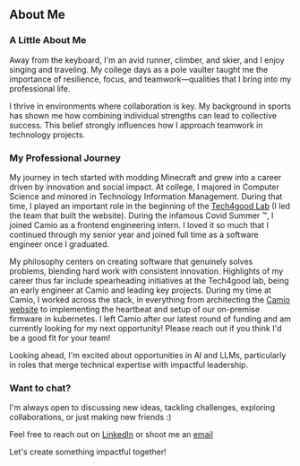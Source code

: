 ## About Me
### A Little About Me
Away from the keyboard, I'm an avid runner, climber, and skier, and I enjoy singing and traveling. My college days as a pole vaulter taught me the importance of resilience, focus, and teamwork—qualities that I bring into my professional life.

I thrive in environments where collaboration is key. My background in sports has shown me how combining individual strengths can lead to collective success. This belief strongly influences how I approach teamwork in technology projects.


### My Professional Journey
My journey in tech started with modding Minecraft and grew into a career driven by innovation and social impact. At college, I majored in Computer Science and minored in Technology Information Management. During that time, I played an important role in the beginning of the [Tech4good Lab](https://tech4good.soe.ucsc.edu/#/) (I led the team that built the website). During the infamous Covid Summer ™️, I joined Camio as a frontend engineering intern. I loved it so much that I continued through my senior year and joined full time as a software engineer once I graduated.

My philosophy centers on creating software that genuinely solves problems, blending hard work with consistent innovation. Highlights of my career thus far include spearheading initiatives at the Tech4good lab, being an early engineer at Camio and leading key projects. During my time at Camio, I worked across the stack, in everything from architecting the [Camio website](www.camio.com) to implementing the heartbeat and setup of our on-premise firmware in kubernetes. I left Camio after our latest round of funding and am currently looking for my next opportunity! Please reach out if you think I'd be a good fit for your team!

Looking ahead, I'm excited about opportunities in AI and LLMs, particularly in roles that merge technical expertise with impactful leadership.


### Want to chat?
I'm always open to discussing new ideas, tackling challenges, exploring collaborations, or just making new friends :)

Feel free to reach out on [LinkedIn](https://linkedin.com/in/malapier) or shoot me an [email](mailto:mlpierce22@gmail?subject=Hello%20Mason!)


Let's create something impactful together!
